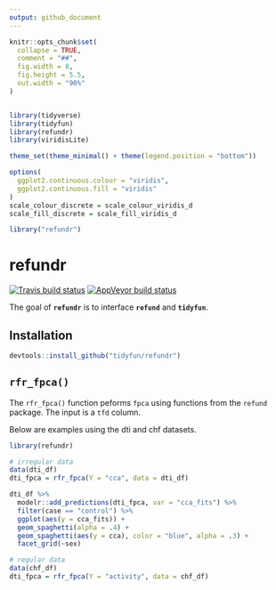 ```yaml
---
output: github_document
---
```


<!-- README.md is generated from README.Rmd. Please edit that file -->

```r
knitr::opts_chunk$set(
  collapse = TRUE,
  comment = "##",
  fig.width = 8, 
  fig.height = 5.5,
  out.width = "90%"
)


library(tidyverse)
library(tidyfun)
library(refundr)
library(viridisLite)

theme_set(theme_minimal() + theme(legend.position = "bottom"))

options(
  ggplot2.continuous.colour = "viridis",
  ggplot2.continuous.fill = "viridis"
)
scale_colour_discrete = scale_colour_viridis_d
scale_fill_discrete = scale_fill_viridis_d

library("refundr")

```

# refundr

<!-- badges: start -->
[![Travis build status](https://travis-ci.org/tidyfun/refundr.svg?branch=master)](https://travis-ci.org/tidyfun/refundr)
[![AppVeyor build status](https://ci.appveyor.com/api/projects/status/github/tidyfun/refundr?branch=master&svg=true)](https://ci.appveyor.com/project/tidyfun/refundr)
<!-- badges: end -->

The goal of **`refundr`** is to interface **`refund`** and **`tidyfun`**.

## Installation

``` r
devtools::install_github("tidyfun/refundr")
```

## `rfr_fpca()`

The `rfr_fpca()` function peforms `fpca` using functions from the `refund` package. The input is a `tfd` column. 

Below are examples using the dti and chf datasets. 


```r
library(refundr)

# irregular data 
data(dti_df)
dti_fpca = rfr_fpca(Y = "cca", data = dti_df)

dti_df %>% 
  modelr::add_predictions(dti_fpca, var = "cca_fits") %>% 
  filter(case == "control") %>% 
  ggplot(aes(y = cca_fits)) + 
  geom_spaghetti(alpha = .4) + 
  geom_spaghetti(aes(y = cca), color = "blue", alpha = .3) + 
  facet_grid(~sex)

# regular data
data(chf_df)
dti_fpca = rfr_fpca(Y = "activity", data = chf_df)
```

